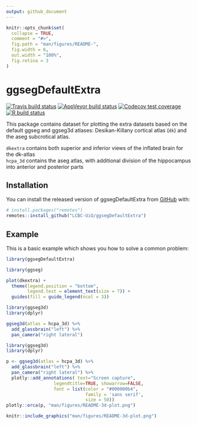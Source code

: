 ```yaml
---
output: github_document
---
```


<!-- README.md is generated from README.Rmd. Please edit that file -->

```r
knitr::opts_chunk$set(
  collapse = TRUE,
  comment = "#>",
  fig.path = "man/figures/README-",
  fig.width = 6,
  out.width = "100%",
  fig.retina = 3
)
```

# ggsegDefaultExtra

<!-- badges: start -->
[![Travis build status](https://travis-ci.org/LCBC-UiO/ggsegDefaultExtra.svg?branch=master)](https://travis-ci.org/LCBC-UiO/ggsegDefaultExtra)
[![AppVeyor build status](https://ci.appveyor.com/api/projects/status/github/LCBC-UiO/ggsegDefaultExtra?branch=master&svg=true)](https://ci.appveyor.com/project/LCBC-UiO/ggsegDefaultExtra)
[![Codecov test coverage](https://codecov.io/gh/LCBC-UiO/ggsegDefaultExtra/branch/master/graph/badge.svg)](https://codecov.io/gh/LCBC-UiO/ggsegDefaultExtra?branch=master)
[![R build status](https://github.com/LCBC-UiO/ggsegDefaultExtra/workflows/R-CMD-check/badge.svg)](https://github.com/LCBC-UiO/ggsegDefaultExtra/actions)
<!-- badges: end -->

This package contains dataset for plotting the extra datasets based on the default ggseg and ggseg3d atlases: Desikan-Killany cortical atlas (`dk`) and the aseg subcrotical atlas. 

`dkextra` contains both superior and inferior views of the inflated brain for the dk-atlas  
`hcpa_3d` contains the aseg atlas, with additional division of the hippocampus into anterior and posterior parts   

## Installation

You can install the released version of ggsegDefaultExtra from [GitHub](https://github.com/) with:

``` r
# install.packages("remotes")
remotes::install_github("LCBC-UiO/ggsegDefaultExtra")
```
## Example

This is a basic example which shows you how to solve a common problem:

```r
library(ggsegDefaultExtra)
```

```r
library(ggseg)

plot(dkextra) +
  theme(legend.position = "bottom",
        legend.text = element_text(size = 7)) +
  guides(fill = guide_legend(ncol = 3))
```

```r
library(ggseg3d)
library(dplyr)

ggseg3d(atlas = hcpa_3d) %>% 
  add_glassbrain("left") %>% 
  pan_camera("right lateral")
```

```r
library(ggseg3d)
library(dplyr)

p <- ggseg3d(atlas = hcpa_3d) %>%
  add_glassbrain("left") %>% 
  pan_camera("right lateral") %>%
  plotly::add_annotations( text="Screen capture",
                  legendtitle=TRUE, showarrow=FALSE,
                  font = list(color = "#000000b4",
                              family = 'sans serif',
                              size = 50))
plotly::orca(p, "man/figures/README-3d-plot.png")
```

```r
knitr::include_graphics("man/figures/README-3d-plot.png")
```

